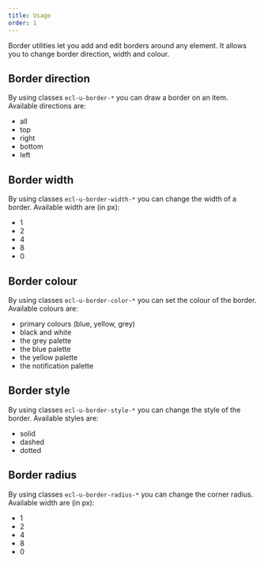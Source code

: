 ```yaml
---
title: Usage
order: 1
---
```



<Paragraph size="lead">
  Border utilities let you add and edit borders around any element. It allows
  you to change border direction, width and colour.
</Paragraph>

## Border direction

By using classes `ecl-u-border-*` you can draw a border on an item.
Available directions are:

- all
- top
- right
- bottom
- left

## Border width

By using classes `ecl-u-border-width-*` you can change the width of a border.
Available width are (in px):

- 1
- 2
- 4
- 8
- 0

## Border colour

By using classes `ecl-u-border-color-*` you can set the colour of the border.
Available colours are:

- primary colours (blue, yellow, grey)
- black and white
- the <Link to="/ec/guidelines/colours/">grey palette</Link>
- the <Link to="/ec/guidelines/colours/">blue palette</Link>
- the <Link to="/ec/guidelines/colours/">yellow palette</Link>
- the <Link to="/ec/guidelines/colours/">notification palette</Link>

## Border style

By using classes `ecl-u-border-style-*` you can change the style of the border.
Available styles are:

- solid
- dashed
- dotted

## Border radius

By using classes `ecl-u-border-radius-*` you can change the corner radius.
Available width are (in px):

- 1
- 2
- 4
- 8
- 0
